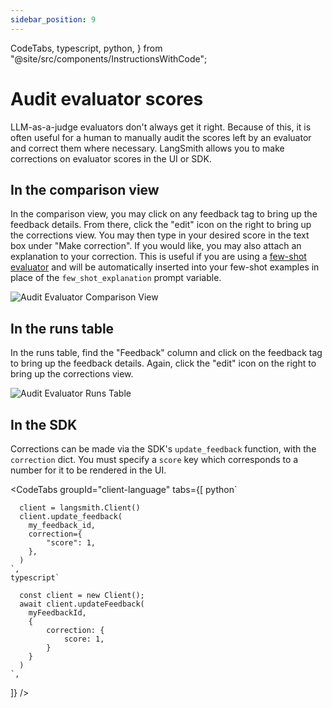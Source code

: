 ```yaml
---
sidebar_position: 9
---
```


  CodeTabs,
  typescript,
  python,
} from "@site/src/components/InstructionsWithCode";

# Audit evaluator scores

LLM-as-a-judge evaluators don't always get it right. Because of this, it is often useful for a human to manually audit the scores left by an evaluator and correct them where necessary. LangSmith allows you to make corrections on evaluator scores in the UI or SDK.

## In the comparison view

In the comparison view, you may click on any feedback tag to bring up the feedback details. From there, click the "edit" icon on the right to bring up the corrections view. You may then type in your desired score in the text box under "Make correction".
If you would like, you may also attach an explanation to your correction. This is useful if you are using a [few-shot evaluator](./create_few_shot_evaluators) and will be automatically inserted into your few-shot examples
in place of the `few_shot_explanation` prompt variable.

![Audit Evaluator Comparison View](./static/corrections_comparison_view.png)

## In the runs table

In the runs table, find the "Feedback" column and click on the feedback tag to bring up the feedback details. Again, click the "edit" icon on the right to bring up the corrections view.

![Audit Evaluator Runs Table](./static/corrections_runs_table.png)

## In the SDK

Corrections can be made via the SDK's `update_feedback` function, with the `correction` dict. You must specify a `score` key which corresponds to a number for it to be rendered in the UI.

<CodeTabs
  groupId="client-language"
  tabs={[
    python`
      
      client = langsmith.Client()
      client.update_feedback(
        my_feedback_id,
        correction={
            "score": 1,
        },
      )
    `,
    typescript`
      
      const client = new Client();
      await client.updateFeedback(
        myFeedbackId,
        {
            correction: {
                score: 1,
            }
        }
      )
    `,
  ]}
/>
